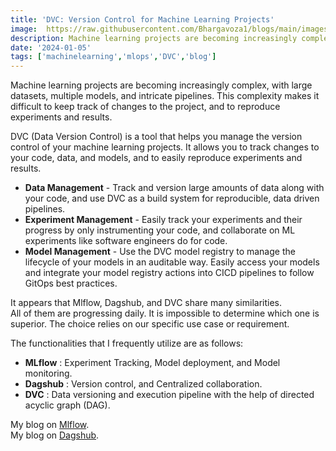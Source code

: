 ```yaml
---
title: 'DVC: Version Control for Machine Learning Projects'
image:  https://raw.githubusercontent.com/Bhargavoza1/blogs/main/images/dvc/dvc.png
description: Machine learning projects are becoming increasingly complex, with large datasets, multiple models, and intricate pipelines.This complexity makes it difficult...
date: '2024-01-05'
tags: ['machinelearning','mlops','DVC','blog']
---
```



Machine learning projects are becoming increasingly complex, with large datasets, multiple models, and intricate pipelines. 
This complexity makes it difficult to keep track of changes to the project, and to reproduce experiments and results.

DVC (Data Version Control) is a tool that helps you manage the version control of your machine learning projects. It allows you to track changes to your code, data, and models, and to easily reproduce experiments and results.

- **Data Management** - Track and version large amounts of data along with your code, and use DVC as a build system for reproducible, data driven pipelines.
- **Experiment Management** - Easily track your experiments and their progress by only instrumenting your code, and collaborate on ML experiments like software engineers do for code.
- **Model Management** - Use the DVC model registry to manage the lifecycle of your models in an auditable way. Easily access your models and integrate your model registry actions into CICD pipelines to follow GitOps best practices.

It appears that Mlflow, Dagshub, and DVC share many similarities.  
All of them are progressing daily. It is impossible to determine which one is superior. The choice relies on our specific use case or requirement.

The functionalities that I frequently utilize are as follows:
- **MLflow** : Experiment Tracking, Model deployment, and Model monitoring.
- **Dagshub** : Version control, and Centralized collaboration.
- **DVC** : Data versioning and execution pipeline with the help of directed acyclic graph (DAG).

My blog on [Mlflow](https://bhargavoza.com/blogs/Mlflow%20from%20my%20point%20of%20view).  
My blog on [Dagshub](https://bhargavoza.com/blogs/What%20is%20Dagshub).